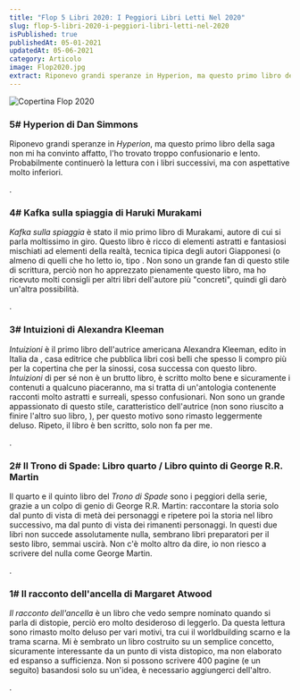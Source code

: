 ```yaml
---
title: "Flop 5 Libri 2020: I Peggiori Libri Letti Nel 2020"
slug: flop-5-libri-2020-i-peggiori-libri-letti-nel-2020
isPublished: true
publishedAt: 05-01-2021
updatedAt: 05-06-2021
category: Articolo
image: Flop2020.jpg
extract: Riponevo grandi speranze in Hyperion, ma questo primo libro della saga non mi ha convinto affatto, l’ho trovato troppo confusionario e lento. Probabilmente continuerò la lettura con i libri successivi, ma con aspettative molto inferiori.
---
```


<Image  url="Flop2020.jpg"  alt="Copertina Flop 2020"  layout="intrinsic"  width={700} height={700} center={true}/>

### 5# Hyperion di Dan Simmons

<Book  slug="hyperion"  />

Riponevo grandi speranze in _Hyperion_, ma questo primo libro della saga non mi ha convinto affatto, l'ho trovato troppo confusionario e lento. Probabilmente continuerò la lettura con i libri successivi, ma con aspettative molto inferiori.

<InternalLink  slug="recensione-hyperion-dan-simmons"  text="Recensione completa qui"  />.

### 4# Kafka sulla spiaggia di Haruki Murakami

<Book  slug="kafka-sulla-spiaggia"  />

_Kafka sulla spiaggia_ è stato il mio primo libro di Murakami, autore di cui si parla moltissimo in giro. Questo libro è ricco di elementi astratti e fantasiosi mischiati ad elementi della realtà, tecnica tipica degli autori Giapponesi (o almeno di quelli che ho letto io, tipo <InternalLink  slug="autori/banana-yoshimoto"  text="Banana Yoshimoto"  />. Non sono un grande fan di questo stile di scrittura, perciò non ho apprezzato pienamente questo libro, ma ho ricevuto molti consigli per altri libri dell'autore più "concreti", quindi gli darò un'altra possibilità.

<InternalLink  slug="recensione-kafka-sulla-spiaggia-murakami"  text="Recensione completa qui"  />.

### 3# Intuizioni di Alexandra Kleeman

<Book  slug="intuizioni"  />

_Intuizioni_ è il primo libro dell'autrice americana Alexandra Kleeman, edito in Italia da <InternalLink  slug="case-editrici/edizioni-black-coffee"  text="Black Coffee"  />, casa editrice che pubblica libri così belli che spesso li compro più per la copertina che per la sinossi, cosa successa con questo libro. _Intuizioni_ di per sé non è un brutto libro, è scritto molto bene e sicuramente i contenuti a qualcuno piaceranno, ma si tratta di un'antologia contenente racconti molto astratti e surreali, spesso confusionari. Non sono un grande appassionato di questo stile, caratteristico dell'autrice (non sono riuscito a finire l'altro suo libro, <InternalLink  slug="5-recensioni-brevi-di-libri-che-non-ho-finito"  text="Il corpo che vuoi"  />), per questo motivo sono rimasto leggermente deluso. Ripeto, il libro è ben scritto, solo non fa per me.

<InternalLink  slug="recensione-intuizioni-alexandra-kleeman"  text="Recensione completa qui"  />.

### 2# Il Trono di Spade: Libro quarto / Libro quinto di George R.R. Martin

<Book  slug="il-trono-di-spade-libro-quarto-delle-cronache-del-ghiaccio-e-del-fuoco"  />

Il quarto e il quinto libro del _Trono di Spade_ sono i peggiori della serie, grazie a un colpo di genio di George R.R. Martin: raccontare la storia solo dal punto di vista di metà dei personaggi e ripetere poi la storia nel libro successivo, ma dal punto di vista dei rimanenti personaggi. In questi due libri non succede assolutamente nulla, sembrano libri preparatori per il sesto libro, semmai uscirà. Non c'è molto altro da dire, io non riesco a scrivere del nulla come George Martin.

<InternalLink  slug="recensione-il-trono-di-spade-libro-quarto"  text="Recensione completa qui"  />.

### 1# Il racconto dell'ancella di Margaret Atwood

<Book  slug="il-racconto-dellancella"  />

_Il racconto dell'ancella_ è un libro che vedo sempre nominato quando si parla di distopie, perciò ero molto desideroso di leggerlo. Da questa lettura sono rimasto molto deluso per vari motivi, tra cui il worldbuilding scarno e la trama scarna. Mi è sembrato un libro costruito su un semplice concetto, sicuramente interessante da un punto di vista distopico, ma non elaborato ed espanso a sufficienza. Non si possono scrivere 400 pagine (e un seguito) basandosi solo su un'idea, è necessario aggiungerci dell'altro.

<InternalLink  slug="recensione-il-racconto-dellancella-margaret-atwood"  text="Recensione completa qui"  />.
